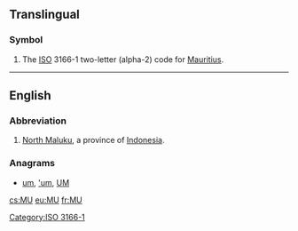 ==Translingual==

===Symbol===
{{head|mul|symbol}}
# The [[ISO]] 3166-1 two-letter (alpha-2) code for [[Mauritius]].

[[Category:ISO 3166-1]]

----

==English==

===Abbreviation===
{{rfc-header|Abbreviation}}
{{head|en|abbreviation}}
# [[North Maluku]], a province of [[Indonesia]].

===Anagrams===
* [[um#English|um]], [['um#English|'um]], [[UM#English|UM]]

[[cs:MU]]
[[eu:MU]]
[[fr:MU]]